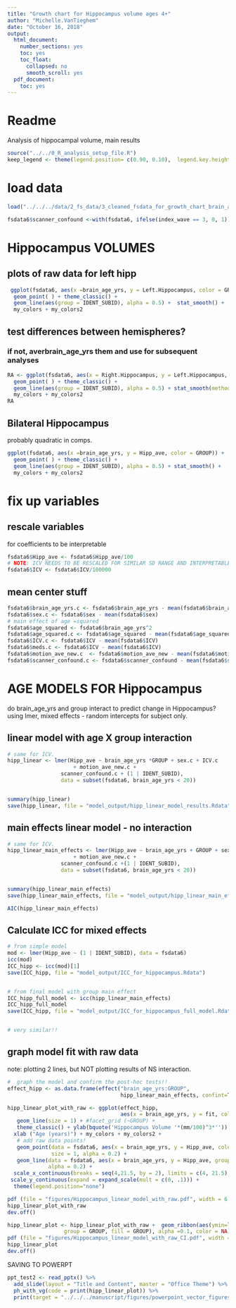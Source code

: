 ```yaml
---
title: "Growth chart for Hippocampus volume ages 4+"
author: "Michelle.VanTieghem"
date: "October 16, 2018"
output:
  html_document:
    number_sections: yes
    toc: yes
    toc_float:
      collapsed: no
      smooth_scroll: yes
  pdf_document:
    toc: yes
---
```



# Readme
Analysis of hippocampal volume, main results

```r
source("../../0_R_analysis_setup_file.R")
keep_legend <- theme(legend.position= c(0.90, 0.10),  legend.key.height = unit(0.05, "cm"), legend.key.width = unit(0.05, "cm"), legend.background = element_rect(color = "black"))
```

# load data
```r
load("../../../data/2_fs_data/3_cleaned_fsdata_for_growth_chart_brain_age_yrs4_19.Rdata")

fsdata6$scanner_confound <-with(fsdata6, ifelse(index_wave == 3, 0, 1))
```

# Hippocampus VOLUMES
## plots of raw data for left hipp
```r
 ggplot(fsdata6, aes(x =brain_age_yrs, y = Left.Hippocampus, color = GROUP)) +
  geom_point( ) + theme_classic() + 
  geom_line(aes(group = IDENT_SUBID), alpha = 0.5) +  stat_smooth() + 
  my_colors + my_colors2
```


## test differences between hemispheres? 
### if not, averbrain_age_yrs them and use for subsequent analyses 
```r
RA <- ggplot(fsdata6, aes(x = Right.Hippocampus, y = Left.Hippocampus, color = GROUP)) +
  geom_point( ) + theme_classic() + 
  geom_line(aes(group = IDENT_SUBID), alpha = 0.5) + stat_smooth(method = 'lm') + 
  my_colors + my_colors2
RA
```


## Bilateral Hippocampus 
probably quadratic in comps. 
```r
ggplot(fsdata6, aes(x =brain_age_yrs, y = Hipp_ave, color = GROUP)) +
  geom_point( ) + theme_classic() + 
  geom_line(aes(group = IDENT_SUBID), alpha = 0.5) + stat_smooth() + 
  my_colors + my_colors2

```

# fix up variables
## rescale variables 
for coefficients to be interpretable
```r

fsdata6$Hipp_ave <- fsdata6$Hipp_ave/100
# NOTE: ICV NEEDS TO BE RESCALED FOR SIMILAR SD RANGE AND INTERPRETABLE COEFFICIENTS
fsdata6$ICV <- fsdata6$ICV/100000

```


## mean center stuff

```r
fsdata6$brain_age_yrs.c <- fsdata6$brain_age_yrs - mean(fsdata6$brain_age_yrs)
fsdata6$sex.c <- fsdata6$sex - mean(fsdata6$sex)
# main effect of age =squared 
fsdata6$age_squared <- fsdata6$brain_age_yrs^2
fsdata6$age_squared.c <- fsdata6$age_squared - mean(fsdata6$age_squared)
fsdata6$ICV.c <- fsdata6$ICV - mean(fsdata6$ICV)
fsdata6$meds.c <- fsdata6$ICV - mean(fsdata6$ICV)
fsdata6$motion_ave_new.c  <- fsdata6$motion_ave_new - mean(fsdata6$motion_ave_new)
fsdata6$scanner_confound.c <- fsdata6$scanner_confound - mean(fsdata6$scanner_confound)

```


# AGE MODELS FOR Hippocampus
do brain_age_yrs and group interact to predict change in Hippocampus? 
using lmer, mixed effects - random intercepts for subject only. 


## linear model with age X group interaction
```r
# same for ICV. 
hipp_linear <- lmer(Hipp_ave ~ brain_age_yrs *GROUP + sex.c + ICV.c 
                     + motion_ave_new.c + 
                 scanner_confound.c + (1 | IDENT_SUBID), 
                 data = subset(fsdata6, brain_age_yrs < 20))


summary(hipp_linear)
save(hipp_linear, file = "model_output/hipp_linear_model_results.Rdata")

```


## main effects linear model - no interaction
```r
# same for ICV.
hipp_linear_main_effects <- lmer(Hipp_ave ~ brain_age_yrs + GROUP + sex.c + ICV.c 
                     + motion_ave_new.c + 
                 scanner_confound.c +(1 | IDENT_SUBID), 
                 data = subset(fsdata6, brain_age_yrs < 20))


summary(hipp_linear_main_effects)
save(hipp_linear_main_effects, file = "model_output/hipp_linear_main_effects_model_results.Rdata")

AIC(hipp_linear_main_effects)
```


## Calculate ICC for mixed effects
```r
# from simple model 
mod <- lmer(Hipp_ave ~ (1 | IDENT_SUBID), data = fsdata6)
icc(mod)
ICC_hipp <- icc(mod)[1]
save(ICC_hipp, file = "model_output/ICC_for_hippocampus.Rdata")


# from final model with group main effect
ICC_hipp_full_model <- icc(hipp_linear_main_effects)
ICC_hipp_full_model
save(ICC_hipp, file = "model_output/ICC_for_hippocampus_full_model.Rdata")


# very similar!! 
```


## graph model fit with raw data
note: plotting 2 lines, but NOT plotting results of NS interaction. 
```r

#  graph the model and confirm the post-hoc tests!! 
effect_hipp <- as.data.frame(effect("brain_age_yrs:GROUP", 
                                    hipp_linear_main_effects, confint=TRUE))

hipp_linear_plot_with_raw <- ggplot(effect_hipp, 
                                    aes(x = brain_age_yrs, y = fit, color = GROUP)) +
   geom_line(size = 1) + #facet_grid (~GROUP) + 
   theme_classic() + ylab(bquote('Hippocampus Volume '*(mm/100)^3*'')) + 
  xlab ("Age (years)") + my_colors + my_colors2 + 
   # add raw data points! 
   geom_point(data = fsdata6, aes(x = brain_age_yrs, y = Hipp_ave, color = GROUP),
              size = 1, alpha = 0.2) + 
   geom_line(data = fsdata6, aes(x = brain_age_yrs, y = Hipp_ave, group = IDENT_SUBID), 
             alpha = 0.2) + 
  scale_x_continuous(breaks = seq(4,21.5, by = 2), limits = c(4, 21.5), expand = c(.02,0)) +
 scale_y_continuous(expand = expand_scale(mult = c(0, .1))) +
  theme(legend.position="none")

pdf (file = "figures/Hippocampus_linear_model_with_raw.pdf", width = 6 , height = 4)
hipp_linear_plot_with_raw
dev.off()

hipp_linear_plot <- hipp_linear_plot_with_raw +  geom_ribbon(aes(ymin=lower, ymax=upper, 
                  group = GROUP, fill = GROUP), alpha =0.1, color = NA)
pdf (file = "figures/Hippocampus_linear_model_with_raw_CI.pdf", width = 6 , height = 4)
hipp_linear_plot
dev.off()
```

SAVING TO POWERPT 
```r

ppt_test2 <- read_pptx() %>%
  add_slide(layout = "Title and Content", master = "Office Theme") %>%
  ph_with_vg(code = print(hipp_linear_plot)) %>%
  print(target = "../../../manuscript/figures/powerpoint_vector_figures/Feb_2020/Hippocampus_linear_model_with_raw_CI.pptx")
  
```

